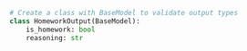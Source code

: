```python Python
# Create a class with BaseModel to validate output types
class HomeworkOutput(BaseModel):
    is_homework: bool
    reasoning: str
```

